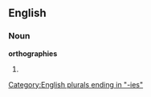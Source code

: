 ==English==

===Noun===
'''orthographies'''

# {{plural of|[[orthography]]}}

[[Category:English plurals ending in "-ies"]]